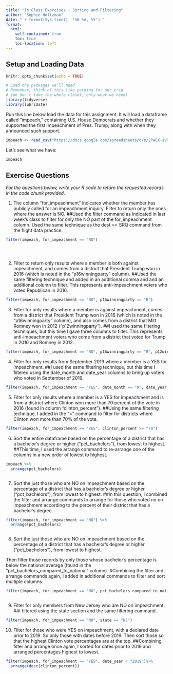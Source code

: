 ```yaml
---
title: "In Class Exercises - Sorting and Filtering"
author: "Sophie Holtzman"
date: "`r format(Sys.time(), '%B %d, %Y')`"
format:
  html:
    self-contained: true
    toc: true
    toc-location: left
---
```


## Setup and Loading Data

```r
knitr::opts_chunk$set(echo = TRUE)

# Load the packages we'll need
# Remember, think of this like packing for our trip
# (We don't take the whole closet, only what we need)
library(tidyverse)
library(lubridate)

```

Run this line below load the data for this assignment. It will load a dataframe called "impeach," containing U.S. House Democrats and whether they supported the first impeachment of Pres. Trump, along with when they announced such support.

```r

impeach <- read_csv("https://docs.google.com/spreadsheets/d/e/2PACX-1vRh8d5JaDqBtByzNw2JZF3idaACobDhhk-p7chJoktA0HawELHFOvjQOqCpzGA4MGONvPlR7GASqW-K/pub?gid=1765341510&single=true&output=csv")


```

Let's see what we have:

```r

impeach


```

## Exercise Questions

*For the questions below, write your R code to return the requested records in the code chunk provided.*

1)  The column "for_impeachment" indicates whether the member has publicly called for an impeachment inquiry. Filter to return only the ones where the answer is NO.
##Used the filter command as indicated in last week's class to filter for only the NO part of the for_impeachment column. Used the same technique as the dest == SRQ command from the flight data practice.

```r

filter(impeach, for_impeachment == "NO")





```

2)  Filter to return only results where a member is both against impeachment, and comes from a district that President Trump won in 2016 (which is noted in the "p16winningparty" column).
##Used the same filtering technique and added in an additional comma and and an additional column to filter. This represents anti-impeachment voters who voted Republican in 2016.

```r


filter(impeach, for_impeachment == "NO", p16winningparty == "R")
```

3)  Filter for only results where a member is against impeachment, comes from a district that President Trump won in 2016 (which is noted in the "p16winningparty" column), and also comes from a district that Mitt Romney won in 2012 ("p12winningparty").
##I used the same filtering techniques, but this time I gave three columns to filter. This represents anti-impeachment voters who come from a district that voted for Trump in 2016 and Romney in 2012.

```r


filter(impeach, for_impeachment == "NO", p16winningparty == "R", p12winningparty =="R")


```

4)  Filter for only results from September 2019 where a member is a YES for impeachment.
##I used the same filtering technique, but this time I filtered using the date_month and date_year columns to bring up voters who voted in September of 2019.

```r


filter(impeach, for_impeachment == "YES", date_month == "9", date_year =="2019")


```

5)  Filter for only results where a member is a YES for impeachment and is from a district where Clinton won more than 70 percent of the vote in 2016 (found in column "clinton_percent").
##Using the same filtering technique, I added in the ">" command to filter for districts where Clinton won more than 70% of the vote.

```r


filter(impeach, for_impeachment == "YES", clinton_percent >= "70")


```

6)  Sort the entire dataframe based on the percentage of a district that has a bachelor's degree or higher ("pct_bachelors"), from lowest to highest.
##This time, I used the arrange command to re-arrange one of the columns in a new order of lowest to highest.

```r


impeach %>% 
  arrange(pct_bachelors)



```

7)  Sort the just those who are NO on impeachment based on the percentage of a district that has a bachelor's degree or higher ("pct_bachelors"), from lowest to highest.
##In this question, I combined the filter and arrange commands to arrange for those who voted no on impeachment according to the percent of their district that has a bachelor's degree.

```r

filter(impeach, for_impeachment == "NO") %>%
  arrange(pct_bachelors)



```

8)  Sort the just those who are NO on impeachment based on the percentage of a district that has a bachelor's degree or higher ("pct_bachelors"), from lowest to highest.

Then filter those records by only those whose bachelor's percentage is below the national average (found in the "pct_bachelors_compared_to_national" column).
#Combining the filter and arrange commands again, I added in additional commands to filter and sort multiple columns.

```r


filter(impeach, for_impeachment == "NO", pct_bachelors_compared_to_national == "BELOW")  %>% arrange(pct_bachelors)



```

9)  Filter for only members from New Jersey who are NO on impeachment.
##I filtered using the state section and the same filtering command.

```r


filter(impeach, for_impeachment == "NO", state == "NJ")


```

10) Filter for those who were YES on impeachment, with a declared date prior to 2019. So only those with dates before 2019. Then sort those so that the highest Clinton vote percentages are at the top.
##Combining filter and arrange once again, I sorted for dates prior to 2019 and arranged percentages highest to lowest.

```r


filter(impeach, for_impeachment == "YES", date_year < "2019")%>%
  arrange(desc(clinton_percent))


```
